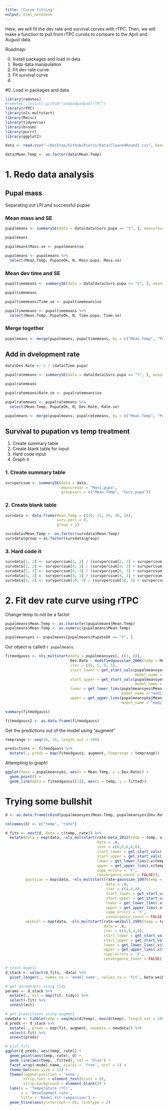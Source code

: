 ```yaml
---
title: "Curve Fitting"
output: html_notebook
---
```


Here, we will fit the dev rate and survival curves with rTPC. Then, we will make a function to pull from rTPC curves to compare to the April and August data. 

Roadmap: 

0. Install packages and load in data
1. Redo data manipulation
2. Fit dev rate curve
3. Fit survival curve
4. 


#0. Load in packages and data

```r
library(remotes)
#remotes::install_github("padpadpadpad/rTPC")
library(rTPC)
library(nls.multstart)
library(Rmisc)
library(tidyverse)
library(broom)
library(purrr)
library(ggplot2)
```

```r
data <- read.csv("~/Desktop/Github/Pieris/Data/CleanedRound1.csv", header = TRUE)

data$Mean.Temp <- as.factor(data$Mean.Temp)
```

# 1. Redo data analysis 

## Pupal mass

Separating out LPI and successful pupae 

### Mean mass and SE

```r
pupalmeans <- summarySE(data = data[data$Surv.pupa == "Y", ], measurevar = "Mass.pupa", groupvars = c("Mean.Temp", "PupateOk"))

pupalmeans

pupalmeans$Mass.se <- pupalmeans$se

pupalmeans <- pupalmeans %>%
  select(Mean.Temp, PupateOk, N, Mass.pupa, Mass.se)


```

### Mean dev time and SE

```r
pupaltimemeans <- summarySE(data = data[data$Surv.pupa == "Y", ], measurevar = "Time.pupa", groupvars = c("Mean.Temp", "PupateOk"))

pupaltimemeans

pupaltimemeans$Time.se <- pupaltimemeans$se

pupaltimemeans <- pupaltimemeans %>%
  select(Mean.Temp, PupateOk, N, Time.pupa, Time.se)
```

### Merge together

```r
pupalmeans <- merge(pupalmeans, pupaltimemeans, by = c("Mean.Temp", "PupateOk", "N"))
```


## Add in dvelopment rate

```r
data$Dev.Rate <- 1 / (data$Time.pupa)
```

```r
pupalratemeans <- summarySE(data = data[data$Surv.pupa == "Y", ], measurevar = "Dev.Rate", groupvars = c("Mean.Temp", "PupateOk"))

pupalratemeans

pupalratemeans$Rate.se <- pupalratemeans$se

pupalratemeans <- pupalratemeans %>%
  select(Mean.Temp, PupateOk, N, Dev.Rate, Rate.se)
```


```r
pupalmeans <- merge(pupalmeans, pupalratemeans, by = c("Mean.Temp", "PupateOk", "N"))
```

## Survival to pupation vs temp treatment 

1. Create summary table
2. Create blank table for input
3. Hard code input
4. Graph it

### 1. Create summary table

```r
survpercsum <- summarySE(data = data, 
                         measurevar = "Mass.pupa", 
                         groupvars = c("Mean.Temp", "Surv.pupa"))
```

### 2. Create blank table

```r
survdata <- data.frame(Mean.Temp = c(16, 21, 26, 30, 34), 
                       surv.perc = 0, 
                       group = 1)

survdata$Mean.Temp <- as.factor(survdata$Mean.Temp)
survdata$group = as.factor(survdata$group)
```

### 3. Hard code it

```r
survdata[1, 2] <- survpercsum[2, 3] / (survpercsum[2, 3] + survpercsum[1, 3])
survdata[2, 2] <- survpercsum[4, 3] / (survpercsum[4, 3] + survpercsum[3, 3])
survdata[3, 2] <- survpercsum[6, 3] / (survpercsum[6, 3] + survpercsum[5, 3])
survdata[4, 2] <- survpercsum[8, 3] / (survpercsum[8, 3] + survpercsum[7, 3])
survdata[5, 2] <- survpercsum[10, 3] / (survpercsum[10, 3] + survpercsum[9, 3])
```

# 2. Fit dev rate curve using rTPC


Change temp to not be a factor
```r
pupalmeans$Mean.Temp <- as.character(pupalmeans$Mean.Temp)
pupalmeans$Mean.Temp <- as.numeric(pupalmeans$Mean.Temp)

pupalmeansyes <- pupalmeans[pupalmeans$PupateOk == "Y", ]
```


Our object is called `r pupalmeans`. 

```r
fitmodgauss <- nls_multstart(data = pupalmeansyes[, c(1, 8)], 
                             Dev.Rate ~ modifiedgaussian_2006(temp = Mean.Temp, rmax, topt, a, b), 
                             iter = c(5, 5, 5, 5), 
                             start_lower = get_start_vals(pupalmeansyes$Mean.Temp, pupalmeansyes$Dev.Rate,
                                                          model_name = "modifiedgaussian_2006") - 10,
                             start_upper = get_start_vals(pupalmeansyes$Mean.Temp, pupalmeansyes$Dev.Rate,
                                                          model_name = "modifiedgaussian_2006") + 10, 
                             lower = get_lower_lims(pupalmeansyes$Mean.Temp, pupalmeansyes$Dev.Rate,
                                                    model_name = "modifiedgaussian_2006"), 
                             upper = get_upper_lims(pupalmeansyes$Mean.Temp, pupalmeansyes$Dev.Rate,
                                                    model_name = "modifiedgaussian_2006")) 
```

```r
summary(fitmodgauss)
```

```r
fitmodgauss2 <- as.data.frame(fitmodgauss)
```


Get the predictions out of the model using "augment"

```r
temprange <- seq(16, 34, length.out = 100)

predictions <- fitmodgauss %>%
  mutate(., preds = map(fitmodgauss, augment, temprange = temprange))

```




Attempting to graph! 

```r
ggplot(data = pupalmeansyes, aes(x = Mean.Temp, y = Dev.Rate)) + 
  geom_point() + 
  geom_line(data = fitmodgauss[[1]], aes(x = temp, y = fitted))
```

# Trying some bullshit


```r
d <- as.data.frame(cbind(pupalmeansyes$Mean.Temp, pupalmeansyes$Dev.Rate))

colnames(d) <- c("temp", "rate")
```


```r
d_fits <- nest(d, data = c(temp, rate)) %>%
  mutate(beta = map(data, ~nls_multstart(rate~beta_2012(temp = temp, a, b, c, d, e),
                                         data = .x,
                                         iter = c(6,6,6,6,6),
                                         start_lower = get_start_vals(.x$temp, .x$rate, model_name = 'beta_2012') - 10,
                                         start_upper = get_start_vals(.x$temp, .x$rate, model_name = 'beta_2012') + 10,
                                         lower = get_lower_lims(.x$temp, .x$rate, model_name = 'beta_2012'),
                                         upper = get_upper_lims(.x$temp, .x$rate, model_name = 'beta_2012'),
                                         supp_errors = 'Y',
                                         convergence_count = FALSE)),
         gaussian = map(data, ~nls_multstart(rate~gaussian_1987(temp = temp, rmax, topt, a),
                                             data = .x,
                                             iter = c(4,4,4),
                                             start_lower = get_start_vals(.x$temp, .x$rate, model_name = 'gaussian_1987') - 10,
                                             start_upper = get_start_vals(.x$temp, .x$rate, model_name = 'gaussian_1987') + 10,
                                             lower = get_lower_lims(.x$temp, .x$rate, model_name = 'gaussian_1987'),
                                             upper = get_upper_lims(.x$temp, .x$rate, model_name = 'gaussian_1987'),
                                             supp_errors = 'Y',
                                             convergence_count = FALSE)),
         weibull = map(data, ~nls_multstart(rate~weibull_1995(temp = temp, a,topt,b,c),
                                            data = .x,
                                            iter = c(4,4,4,4),
                                            start_lower = get_start_vals(.x$temp, .x$rate, model_name = 'weibull_1995') - 10,
                                            start_upper = get_start_vals(.x$temp, .x$rate, model_name = 'weibull_1995') + 10,
                                            lower = get_lower_lims(.x$temp, .x$rate, model_name = 'weibull_1995'),
                                            upper = get_upper_lims(.x$temp, .x$rate, model_name = 'weibull_1995'),
                                            supp_errors = 'Y',
                                            convergence_count = FALSE)))

# stack models
d_stack <- select(d_fits, -data) %>%
  pivot_longer(., names_to = 'model_name', values_to = 'fit', beta:weibull)

# get parameters using tidy
params <- d_stack %>%
  mutate(., est = map(fit, tidy)) %>%
  select(-fit) %>%
  unnest(est)

# get predictions using augment
newdata <- tibble(temp = seq(min(d$temp), max(d$temp), length.out = 100))
d_preds <- d_stack %>%
  mutate(., preds = map(fit, augment, newdata = newdata)) %>%
  select(-fit) %>%
  unnest(preds)
```


```r
# plot fits
ggplot(d_preds, aes(temp, rate)) +
  geom_point(aes(temp, rate), d) +
  geom_line(aes(temp, .fitted), col = 'blue') +
  facet_wrap(~model_name, scales = 'free', ncol = 5) +
  theme_bw(base_size = 12) +
  theme(legend.position = 'none',
        strip.text = element_text(hjust = 0),
        strip.background = element_blank()) +
  labs(x = 'Temperature (ºC)',
       y = 'Development rate',
       title = 'Model fit comparison') +
  geom_hline(aes(yintercept = 0), linetype = 2)

```








